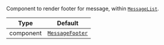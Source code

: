 Component to render footer for message, within [`MessageList`](/reactnative/ui-components/message-list).

| Type | Default |
| - | - |
| component | [`MessageFooter`](/reactnative/ui-components/message-footer) |
